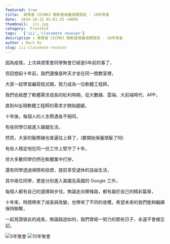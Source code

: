 ```yaml
---
featured: true
title:  資策會 CECM03 微軟雲端養成開發班 - 10年聚會 
date:  2024-10-12 01:01:35 +0800
thumbnail:  iii.jpg
category:  Frontend
tags:   ['iii','classmate reunion']
description : 資策會 CECM03 微軟雲端養成開發班 - 10年聚會 
author : Mark Ku
slug: iii-classmate-reunion
---
```


因為疫情，上次與資策會同學聚會已經是5年前的事了，  

但回想起十年前，我們還像是昨天才坐在同一間教室裡，  

大家一起學習編寫程式碼，努力成為一位軟體工程師，  

我們也經歷了軟體需求成長的紅利時期，從大數據、雲端、大前端時代、APP，  

直到AI出現軟體工程師的需求才開始趨緩，  

十年後，每個人的人生際遇各不相同，  

有些同學已經進入婚姻生活，  

然而，大家的髮際線也普遍往上移了，(要開始保養頭髮了阿) 

有些人穩定地在同一份工作上堅守了十年，  

但大多數同學仍然在軟體業中打拼，  

還有同學透過保險和投資，提前享受退休的自由生活，  

其中兩位同學，更是分別進入美國及英國的 Google 工作，  

每個人都有自己的選擇與步伐，無論走向哪條路，都有屬於自己的精彩篇章，  

十年來，時間帶來了成長與改變，也帶來了不同的收穫，希望未來的我們能夠繼續保持聯繫，  

一起見證彼此的成長，無論路途如何，我們曾經一努力的那些日子，永遠不會被忘記。  

![5年聚會](5-year-class-reunion.jpg)
![10年聚會](10-year-class-reunion.jpg)